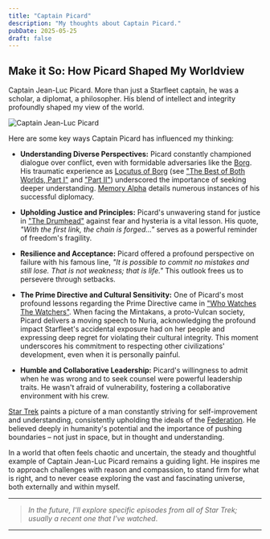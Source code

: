 ```yaml
---
title: "Captain Picard"
description: "My thoughts about Captain Picard."
pubDate: 2025-05-25
draft: false
---
```


## Make it So: How Picard Shaped My Worldview

Captain Jean-Luc Picard. More than just a Starfleet captain, he was a scholar, a diplomat, a philosopher. His blend of intellect and integrity profoundly shaped my view of the world.

![Captain Jean-Luc Picard](https://qmpdliftraf4pov3.public.blob.vercel-storage.com/Picard-9oKK4setvPF2l6ZsG5OvLRbEuYYcEb.webp)

Here are some key ways Captain Picard has influenced my thinking:

* **Understanding Diverse Perspectives:** Picard constantly championed dialogue over conflict, even with formidable adversaries like the [Borg](https://memory-alpha.fandom.com/wiki/Borg). His traumatic experience as [Locutus of Borg](https://memory-alpha.fandom.com/wiki/Locutus_of_Borg) (see ["The Best of Both Worlds, Part I"](https://memory-alpha.fandom.com/wiki/The_Best_of_Both_Worlds,_Part_I_(episode)) and ["Part II"](https://memory-alpha.fandom.com/wiki/The_Best_of_Both_Worlds,_Part_II_(episode))) underscored the importance of seeking deeper understanding. [Memory Alpha](https://memory-alpha.fandom.com/wiki/Memory_Alpha) details numerous instances of his successful diplomacy.

* **Upholding Justice and Principles:** Picard's unwavering stand for justice in ["The Drumhead"](https://memory-alpha.fandom.com/wiki/The_Drumhead_(episode)) against fear and hysteria is a vital lesson. His quote, *"With the first link, the chain is forged..."* serves as a powerful reminder of freedom's fragility.

* **Resilience and Acceptance:** Picard offered a profound perspective on failure with his famous line, *"It is possible to commit no mistakes and still lose. That is not weakness; that is life."* This outlook frees us to persevere through setbacks.

* **The Prime Directive and Cultural Sensitivity:** One of Picard's most profound lessons regarding the Prime Directive came in ["Who Watches The Watchers"](https://memory-alpha.fandom.com/wiki/Who_Watches_The_Watchers_(episode)). When facing the Mintakans, a proto-Vulcan society, Picard delivers a moving speech to Nuria, acknowledging the profound impact Starfleet's accidental exposure had on her people and expressing deep regret for violating their cultural integrity. This moment underscores his commitment to respecting other civilizations' development, even when it is personally painful.

* **Humble and Collaborative Leadership:** Picard's willingness to admit when he was wrong and to seek counsel were powerful leadership traits. He wasn't afraid of vulnerability, fostering a collaborative environment with his crew.

[Star Trek](https://memory-alpha.fandom.com/wiki/Memory_Alpha) paints a picture of a man constantly striving for self-improvement and understanding, consistently upholding the ideals of the [Federation](https://memory-alpha.fandom.com/wiki/Federation). He believed deeply in humanity's potential and the importance of pushing boundaries – not just in space, but in thought and understanding.

In a world that often feels chaotic and uncertain, the steady and thoughtful example of Captain Jean-Luc Picard remains a guiding light. He inspires me to approach challenges with reason and compassion, to stand firm for what is right, and to never cease exploring the vast and fascinating universe, both externally and within myself.

---
> *In the future, I'll explore specific episodes from all of Star Trek; usually a recent one that I've watched*.

--- 